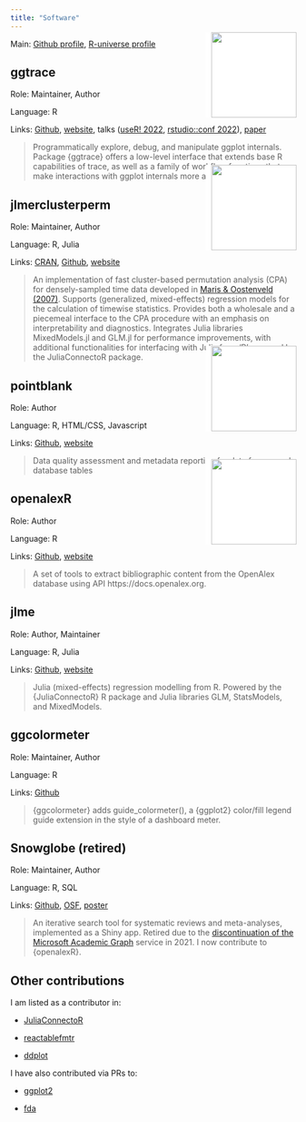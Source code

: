 ```yaml
---
title: "Software"
---
```


<style>
div.hex-container {
  position: relative;
}
img.hex {
  width: 150px;
  padding-left: 10px;
  background-color: white;
  position: absolute;
  right: 0;
  top: -100px;
}
</style>

Main: [Github profile](https://github.com/yjunechoe), [R-universe profile](https://yjunechoe.r-universe.dev/builds)

## ggtrace

<div class='hex-container'>
  <img class='hex' src='https://yjunechoe.github.io/ggtrace/logo.png'/>
</div>

Role: Maintainer, Author

Language: R

Links: [Github](https://github.com/yjunechoe/ggtrace), [website](yjunechoe.github.io/ggtrace), talks ([useR! 2022](https://www.youtube.com/watch?v=2JX8zu4QxMg&t=2959s), [rstudio::conf 2022](https://www.rstudio.com/conference/2022/talks/cracking-open-ggplot-internals-ggtrace/)), [paper](https://yjunechoe.github.io/static/papers/Choe_2022_SublayerGG.pdf)

> Programmatically explore, debug, and manipulate ggplot internals. Package {ggtrace} offers a low-level interface that extends base R capabilities of trace, as well as a family of workflow functions that make interactions with ggplot internals more accessible.


## jlmerclusterperm

<div class='hex-container'>
  <img class='hex' src='https://yjunechoe.github.io/jlmerclusterperm/logo.png'/>
</div>

Role: Maintainer, Author

Language: R, Julia

Links: [CRAN](https://cran.r-project.org/package=jlmerclusterperm), [Github](https://github.com/yjunechoe/jlmerclusterperm/), [website](https://yjunechoe.github.io/jlmerclusterperm/)

> An implementation of fast cluster-based permutation analysis (CPA) for densely-sampled time data developed in [Maris & Oostenveld (2007)](doi:10.1016/j.jneumeth.2007.03.024). Supports (generalized, mixed-effects) regression models for the calculation of timewise statistics. Provides both a wholesale and a piecemeal interface to the CPA procedure with an emphasis on interpretability and diagnostics. Integrates Julia libraries MixedModels.jl and GLM.jl for performance improvements, with additional functionalities for interfacing with Julia from 'R' powered by the JuliaConnectoR package.

## pointblank

<div class='hex-container'>
  <img class='hex' src='https://raw.githubusercontent.com/rstudio/pointblank/main/man/figures/logo.svg'/>
</div>

Role: Author

Language: R, HTML/CSS, Javascript

Links: [Github](https://github.com/rstudio/pointblank), [website](https://rstudio.github.io/pointblank/)

> Data quality assessment and metadata reporting for data frames and database tables


## openalexR

<div class='hex-container'>
  <img class='hex' src='https://docs.ropensci.org/openalexR/logo.png'/>
</div>

Role: Author

Language: R

Links: [Github](https://github.com/ropensci/openalexR), [website](https://docs.ropensci.org/openalexR/)

> A set of tools to extract bibliographic content from the OpenAlex database using API https://docs.openalex.org.


## jlme

Role: Author, Maintainer

Language: R, Julia

Links: [Github](https://github.com/yjunechoe/jlme), [website](https://yjunechoe.github.io/jlme/)

> Julia (mixed-effects) regression modelling from R. Powered by the {JuliaConnectoR} R package and Julia libraries GLM, StatsModels, and MixedModels.


## ggcolormeter

Role: Maintainer, Author

Language: R

Links: [Github](https://github.com/yjunechoe/ggcolormeter)

> {ggcolormeter} adds guide_colormeter(), a {ggplot2} color/fill legend guide extension in the style of a dashboard meter.


## Snowglobe (retired)

Role: Maintainer, Author

Language: R, SQL

Links: [Github](https://github.com/yjunechoe/Snowglobe), [OSF](https://osf.io/u25rn/), [poster](https://yjunechoe.github.io/static/poster/Snowballer_June_Choe.pdf)

> An iterative search tool for systematic reviews and meta-analyses, implemented as a Shiny app. Retired due to the [discontinuation of the Microsoft Academic Graph](https://www.microsoft.com/en-us/research/project/academic/articles/microsoft-academic-to-expand-horizons-with-community-driven-approach/) service in 2021. I now contribute to {openalexR}.


## Other contributions

I am listed as a contributor in:

- [JuliaConnectoR](https://github.com/stefan-m-lenz/JuliaConnectoR)

- [reactablefmtr](https://github.com/kcuilla/reactablefmtr/)

- [ddplot](https://github.com/feddelegrand7/ddplot/)


I have also contributed via PRs to:

- [ggplot2](https://github.com/tidyverse/ggplot2/)

- [fda](https://github.com/JamesRamsay5/fda)
